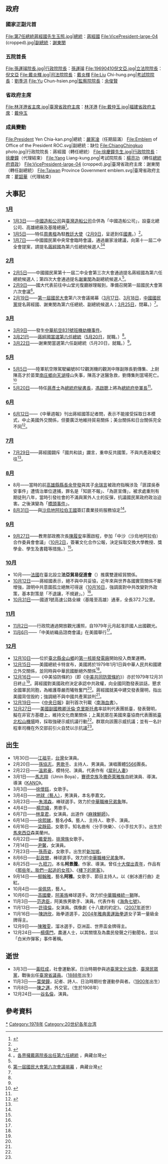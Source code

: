{{TaiwanYearTOC|1978}}
{{C20YearInTopic|1978年}}

==政府==
===國家正副元首===
<gallery>
File:第7任總統蔣經國先生玉照.jpg|[[中華民國總統|總統]]：[[蔣經國|蔣經國]]
File:VicePresident-large-04 (cropped).jpg|[[中華民國副總統|副總統]]：[[謝東閔_(台灣)|謝東閔]]
</gallery>

===五院首長===
<gallery>
File:孫運璿院長.jpg|[[行政院院長|行政院院長]]：[[孫運璿|孫運璿]]
File:19690410倪文亞.jpg|[[立法院院長|立法院院長]]：[[倪文亞|倪文亞]]
File:戴炎輝.jpg|[[司法院院長|司法院院長]]：[[戴炎輝|戴炎輝]]
File:Liu Chi-hung.png|[[考試院院長|考試院院長]]：[[劉季洪|劉季洪]]
File:Yu Chun-hsien.png|[[監察院院長|監察院院長]]：[[余俊賢|余俊賢]]
</gallery>

===省政府主席===
<gallery>
File:林洋港省主席.jpg|[[臺灣省政府主席|臺灣省政府主席]]：[[林洋港|林洋港]]
File:戴仲玉.jpg|[[福建省政府主席|福建省政府主席]]：[[戴仲玉|戴仲玉]]
</gallery>
===成員變動===
<gallery>
File:President Yen Chia-kan.png|總統：[[嚴家淦|嚴家淦]]（任期屆滿）
File:Emblem of Office of the President ROC.svg|副總統：缺位
File:ChiangChingkuo photo.jpg|行政院院長：蔣經國（轉任總統）
File:徐慶鐘先生.jpg|行政院院長：[[徐慶鐘|徐慶鐘]]（代理結束）
File:Yang Liang-kung.png|考試院院長：[[楊亮功|楊亮功]]（轉任[[中華民國總統府資政|總統府資政]]）
File:VicePresident-large-04 (cropped).jpg|臺灣省政府主席：謝東閔（轉任副總統）
File:Taiwan Province Government emblem.svg|臺灣省政府主席：[[瞿韶華|瞿韶華]]（代理結束）
</gallery>

== 大事記 ==
=== [[1月|1月]] ===
* [[1月3日|1月3日]]——[[中國造船公司|中國造船公司]]與[[臺灣造船公司|臺灣造船公司]]合併為「中國造船公司」，設臺北總公司、高雄總廠及基隆總廠<ref name="記" >{{cite book |authors=[[呂芳上|呂芳上]]總策畫，朱文原、周美華、葉惠芬、高素蘭、陳曼華、歐素瑛編輯撰稿 |title=《中華民國建國百年大事記》 |location=台北 |publisher=國史館 |year=2012 |isbn=978-986-03-3586-6 }}</ref>{{rp|872}}。
* [[1月5日|1月5日]]——特任[[周書楷|周書楷]]為駐[[中華民國駐教廷大使|教廷大使]]（[[2月9日|2月9日]]，呈遞到任[[國書|國書]]。）<ref name="記" />{{rp|872}}。
* [[1月7日|1月7日]]——中國國民黨中央常會臨時會議，通過嚴家淦建議，向第十一屆二中全會提案，請提名[[蔣經國|蔣經國]]為第六任總統候選人<ref name="軒" >{{cite book |author=許朗軒 |title=《中國現代史》 |location=台北 |publisher=正中書局 |year=1987 |edition=台三版 }}</ref>{{rp|449}}<ref>。[http://catalog.digitalarchives.tw/item/00/3a/1a/f0.html 各界擁戴蔣院長出任第六任總統] {{Wayback|url=http://catalog.digitalarchives.tw/item/00/3a/1a/f0.html |date=20181006044858 }}，典藏台灣</ref>

=== [[2月|2月]] ===
* [[2月5日|2月5日]]——中國國民黨第十一屆二中全會第三次大會通過提名蔣經國為第六任總統候選人；第四次大會通過提名[[謝東閔_(台灣)|謝東閔]]為副總統候選人<ref name="軒" />{{rp|449}}。
* [[2月9日|2月9日]]——國大代表前往中山堂光復廳辦理報到，準備召開第一屆國民大會第六次會議<ref>[http://catalog.digitalarchives.tw/item/00/3a/1a/f4.html 第一屆國民大會第六次會議揭幕] {{Wayback|url=http://catalog.digitalarchives.tw/item/00/3a/1a/f4.html |date=20181006044821 }}，典藏台灣</ref>。
* [[2月19日|2月19日]]——[[第一屆國民大會|第一屆國民大會]]第六次會議揭幕（[[3月17日|3月17日]]、[[3月18日|3月18日]]，[[中國國民黨|中國國民黨]]提名蔣經國、謝東閔為第六任總統、副總統候選人；[[3月25日|3月25日]]，閉幕。）<ref name="記" />{{rp|872}}。

=== [[3月|3月]] ===
* [[3月9日|3月9日]]——發生[[中華航空831號班機劫機事件|中華航空831號班機劫機事件]]。
* [[3月21日|3月21日]]——[[1978年中華民國總統選舉|蔣經國當選第六任總統]]（[[5月20日|5月20日]]，就職。）<ref name="記" />{{rp|873}}。
* [[3月22日|3月22日]]——謝東閔當選第六任副總統（5月20日，就職。）<ref name="記" />{{rp|873}}。

=== [[5月|5月]] ===
* [[5月5日|5月5日]]——陸軍航空隊駕駛編號8012觀測機的觀測中隊副隊長劉傳集、上尉陳高才於苗栗[[南庄鄉|南庄鄉]][[向天湖|向天湖]]撞山失事，陳高才送醫急救，劉傳集則當場死亡。<ref>{{Cite web |url=https://newtalk.tw/news/view/2019-05-06/242759 |title=憶向天湖失事軍機 原住民拆門板當擔架救人 |access-date=2021-12-26 |archive-date=2021-12-26 |archive-url=https://web.archive.org/web/20211226060044/https://newtalk.tw/news/view/2019-05-06/242759 }}</ref>
* [[5月20日|5月20日]]——特任[[蔣彥士|蔣彥士]]為[[總統府秘書長|總統府秘書長]]，[[馮啟聰|馮啟聰]]上將為[[總統府參軍長|總統府參軍長]]<ref name="記" />{{rp|874}}。

=== [[6月|6月]] ===
* [[6月12日|6月12日]]——《中華週報》刊出蔣經國答記者問，表示不能接受採取日本模式，中止美國外交關係，但要廣泛地維持貿易關係；美台關係和日台關係完全不同<ref>{{cite news|quote=記者問[[蔣經國|蔣經國]]：「有人建議，[[美國|美國]]和中華民國的關係，採取日本模式，中止外交關係，但要廣泛地維持貿易關係。對此總統覺得怎樣？」|title=蔣總統答記者指摘|publisher=《中華週報》|date=1978-06-12}}</ref>。

=== [[7月|7月]] ===
* [[7月29日|7月29日]]——蔣經國闢斥「國共和談」讕言，重申反共國策，不與共產政權交往<ref name="記" />{{rp|875}}。

=== [[8月|8月]] ===
* 8月——當時的前[[高雄縣縣長|高雄縣縣長]][[余登發|余登發]]與其子[[余瑞言|余瑞言]]被政府指稱涉及「匪諜吳泰安事件」遭情治單位逮捕，罪名是「知匪不報」、「為匪宣傳」，被求處重刑有期徒刑八年，當時引發社會的不滿與黨外人士的反彈，抗議國民黨政府政治迫害。之後演變為「[[橋頭事件|橋頭事件]]」。
* [[8月31日|8月31日]]——與[[沙烏地阿拉伯王國|沙烏地阿拉伯王國]]簽訂農業技術服務協定<ref name="記" />{{rp|876}}。

=== [[9月|9月]] ===
* [[9月27日|9月27日]]——教育部政務次長[[陳履安|陳履安]]率團啟程，參加「中沙（沙烏地阿拉伯）合作委員會會議」（[[10月2日|10月2日]]，簽署文化合作公報，決定採取交換大學教授、獎學金、學生及書籍等措施。）<ref name="記" />{{rp|876}}。

=== [[10月|10月]] ===
* 10月——[[法國|法國]]在臺北設立'''法亞貿易促進會'''（{{lang|fr|FATPA}}）推廣雙邊經貿關係。
* [[10月12日|10月12日]]——蔣經國表示，絕不與中共妥協，近年來與世界各國實質關係不斷增強，證明中共意圖孤立絕無可得逞（[[10月16日|10月16日]]，強調面對中共改變對外政策，基本對策是「不退讓，不規避」。）<ref name="記" />{{rp|876}}。
* [[10月31日|10月31日]]——國道1號高速公路全線（基隆至高雄）通車，全長372.7公里。

=== [[11月|11月]] ===
* [[11月2日|11月2日]]——行政院通過開放觀光護照，自1979年元月起准許國人出國觀光。
* [[11月6日|11月6日]]——「中美紡織品諮商會議」在美國舉行<ref name="記" />{{rp|877}}。

=== [[12月|12月]] ===
* [[12月10日|12月10日]]——位於[[臺北縣|臺北縣]][[金山區_(新北市)|金山鄉]]的[[第一核能發電廠|第一核能發電廠]]開始投入商業運轉。
* [[12月15日|12月15日]]——美國總統卡特宣布，美國將於1979年1月1日與中華人民共和國建立外交關係，並同時與中華民國斷絕外關係<ref name="記" />{{rp|877}}。
* [[12月16日|12月16日]]——《中美協防條約》（即《[[中美共同防禦條約|中美共同防禦條約]]》）亦於1979年12月31日終止<ref name="軒" />{{rp|450}}。蔣經國對美國政府決定承認中共政權，向全國同胞發表談話，懇求全國軍民同胞，為維護尊嚴而犧牲奮鬥<ref name="記" />{{rp|877}}。蔣經國就美中建交發表聲明，指出美國背信毁約；強調絕不與中國共產黨談判<ref name="軒" />{{rp|450}}。
* [[12月19日|12月19日]]——《[[中央日報|中央日報]]》副刊首次刊載〈[[南海血書|南海血書]]〉。
* [[12月27日|12月27日]]——[[美國副國務卿|美國副國務卿]][[沃倫·克里斯托弗|沃倫·克里斯托弗]]率談判代表團抵臺，發表聲明，擬在非官方基礎上，維持文化商業關係；上萬民眾在美國來臺協商代表團抵[[臺北松山機場|臺北松山機場]]時，採取強硬示威抗議行動<ref name="記" />{{rp|878}}。群眾向該團示威抗議；並有一名計程車司機在外交部前引火自焚以示抗議<ref name="軒" />{{rp|450}}。

== 出生 ==
* 1月30日——[[江祖平|江祖平]]，[[台灣|台灣]]女演員。
* 2月20日——[[孫協志|孫協志]]，[[男歌手|男歌手]]、主持人、男演員。演唱團體[[5566|5566]]團長。
* 2月22日——[[溫昇豪|溫昇豪]]，模特兒、演員。代表作有《[[犀利人妻|犀利人妻]]》
* 3月1日——[[馬志翔|馬志翔]]（Umin Boya），[[賽德克族|賽德克族]]及[[撒奇萊雅族|撒奇萊雅族]]血統演員、導演。導演《[[KANO|KANO]]》。
* 3月3日——[[徐懷鈺|徐懷鈺]]，女歌手。
* 3月4日——[[地球（藝人）|地球（藝人）]]，男演員，本名李嘉文。
* 3月23日——[[朱鴻森|朱鴻森]]，棒球選手。效力於[[中華職棒|中華職棒]][[兄弟象|兄弟象]]隊。
* 4月4日——[[楊宗緯|楊宗緯]]，男歌手。
* 6月7日——[[林韋君|林韋君]]，女演員。出道作《[[麻辣鮮師|麻辣鮮師]]》。
* 6月14日——[[徐熙娣|徐熙娣]]，藝名'''小S'''。藝人、主持人、歌手、演員。
* 6月16日——[[梁靜茹|梁靜茹]]，女歌手。知名曲有〈分手快樂〉、〈小手拉大手〉。出生於[[馬來西亞|馬來西亞]]森美蘭州。
* 6月22日——[[戴愛玲|戴愛玲]]，[[排灣族|排灣族]]女歌手。
* 7月14日——[[尹馨|尹馨]]，女演員。
* 7月23日——[[孫燕姿|孫燕姿]]，女歌手。出生於[[新加坡|新加坡]]。
* 8月6日——[[彭政閔|彭政閔]]，棒球選手。效力於[[中華職棒|中華職棒]][[兄弟象|兄弟象]]隊。
* 8月25日——[[九把刀|九把刀]]，本名'''柯景騰'''。作家、導演。曾任[[中華民國十大傑出青年|十大傑出青年]]，作品有《[[那些年，我們一起追的女孩|那些年，我們一起追的女孩]]》、《[[樓下的房客|樓下的房客]]》。
* 9月14日——[[柳翰雅|柳翰雅]]，藝名'''阿雅'''。女歌手、節目主持人。以《剉冰進行曲》走紅。
* 10月4日——[[吳佩慈|吳佩慈]]，藝人。
* 10月6日——[[高國慶|高國慶]]，[[阿美族|阿美族]]棒球選手。效力於[[中華職棒|中華職棒]][[統一獅|統一獅]]隊。
* 11月3日——[[范逸臣|范逸臣]]，阿美族男歌手、演員。代表作有《[[海角七號|海角七號]]》。
* 11月13日——[[許瑋倫|許瑋倫]]，女演員。偶像劇《十八歲的約定》。（[[2007年臺灣|2007年]]逝世）
* 11月16日——[[陳詩欣_(台灣)|陳詩欣]]，跆拳道選手，[[2004年夏季奥林匹克運動會|2004年雅典奧運]][[跆拳道|跆拳道]]女子第一量級金牌得主。
* 12月9日——[[雅雯_(台灣)|陳雅雯]]，溜冰選手，亞洲盃、世界盃金牌得主。
* 12月24日——[[楊儒門|楊儒門]]，農運人士，以其關懷及為農民發聲之行動聞名，並以「白米炸彈客」事件著稱。

== 逝世 ==
* 3月3日——[[黃旺成|黃旺成]]，社會運動家。日治時期參與過[[臺灣文化協會|臺灣文化協會]]、[[臺灣民眾黨_(1927年)|臺灣民眾黨]]，戰後出任[[臺灣省議員|臺灣省議員]]。（[[1888年臺灣|1888年]]出生）
* 11月3日——[[葉榮鐘|葉榮鐘]]，記者、詩人、日治時期社會運動參與者。（[[1900年臺灣|1900年]]出生）
* 11月8日——[[陳之邁|陳之邁]]，外交官。（生於1908年）
* 12月24日——[[谷名倫|谷名倫]]，演員。

== 參考資料 ==
{{Reflist|2}}

{{每年台灣}}

[[Category:1978年台灣|*]]
[[Category:1978年|Category:1978年]]
[[Category:20世纪各年台湾|Category:20世纪各年台湾]]